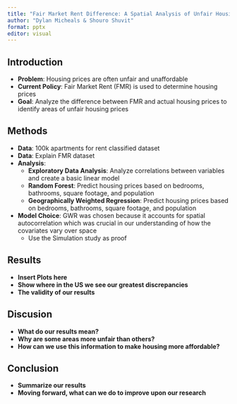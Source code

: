 ```yaml
---
title: "Fair Market Rent Difference: A Spatial Analysis of Unfair Housing Prices"
author: "Dylan Micheals & Shouro Shuvit"
format: pptx
editor: visual
---
```


## Introduction

-   **Problem**: Housing prices are often unfair and unaffordable
-   **Current Policy**: Fair Market Rent (FMR) is used to determine housing prices
-   **Goal**: Analyze the difference between FMR and actual housing prices to identify areas of unfair housing prices

## Methods

-  **Data**: 100k apartments for rent classified dataset
- **Data**: Explain FMR dataset
-  **Analysis**: 
    -  **Exploratory Data Analysis**: Analyze correlations between variables and create a basic linear model
    -  **Random Forest**: Predict housing prices based on bedrooms, bathrooms, square footage, and population
    -  **Geographically Weighted Regression**: Predict housing prices based on bedrooms, bathrooms, square footage, and population
- **Model Choice**: GWR was chosen because it accounts for spatial autocorrelation which was crucial in our understanding of how the covariates vary over space
  - Use the Simulation study as proof


## Results

- **Insert Plots here**
- **Show where in the US we see our greatest discrepancies**
- **The validity of our results**

## Discusion
- **What do our results mean?**
- **Why are some areas more unfair than others?**
- **How can we use this information to make housing more affordable?**

## Conclusion
- **Summarize our results**
- **Moving forward, what can we do to improve upon our research**


